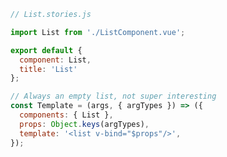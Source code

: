 ```js
// List.stories.js

import List from './ListComponent.vue';

export default {
  component: List,
  title: 'List'
};

// Always an empty list, not super interesting
const Template = (args, { argTypes }) => ({
  components: { List },
  props: Object.keys(argTypes),
  template: '<list v-bind="$props"/>',
});
```